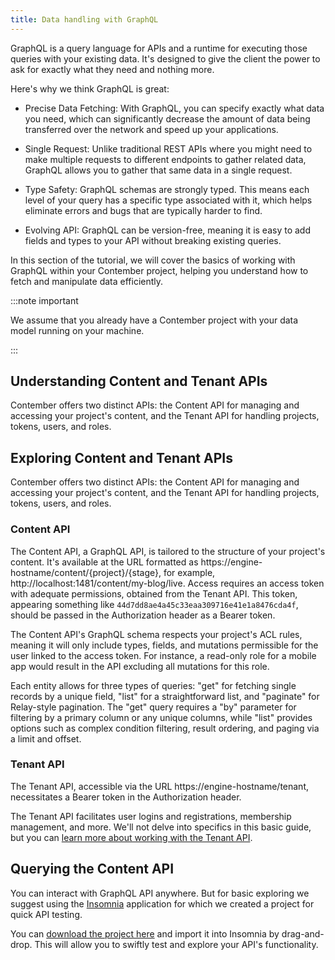 ```yaml
---
title: Data handling with GraphQL
---
```


GraphQL is a query language for APIs and a runtime for executing those queries with your existing data. It's designed to give the client the power to ask for exactly what they need and nothing more.

Here's why we think GraphQL is great:

- Precise Data Fetching: With GraphQL, you can specify exactly what data you need, which can significantly decrease the amount of data being transferred over the network and speed up your applications.

- Single Request: Unlike traditional REST APIs where you might need to make multiple requests to different endpoints to gather related data, GraphQL allows you to gather that same data in a single request.

- Type Safety: GraphQL schemas are strongly typed. This means each level of your query has a specific type associated with it, which helps eliminate errors and bugs that are typically harder to find.

- Evolving API: GraphQL can be version-free, meaning it is easy to add fields and types to your API without breaking existing queries.

In this section of the tutorial, we will cover the basics of working with GraphQL within your Contember project, helping you understand how to fetch and manipulate data efficiently.

:::note important

We assume that you already have a Contember project with your data model running on your machine.

:::

## Understanding Content and Tenant APIs

Contember offers two distinct APIs: the Content API for managing and accessing your project's content, and the Tenant API for handling projects, tokens, users, and roles.

## Exploring Content and Tenant APIs

Contember offers two distinct APIs: the Content API for managing and accessing your project's content, and the Tenant API for handling projects, tokens, users, and roles.

### Content API

The Content API, a GraphQL API, is tailored to the structure of your project's content. It's available at the URL formatted as https://engine-hostname/content/{project}/{stage}, for example, http://localhost:1481/content/my-blog/live. Access requires an access token with adequate permissions, obtained from the Tenant API. This token, appearing something like `44d7dd8ae4a45c33eaa309716e41e1a8476cda4f`, should be passed in the Authorization header as a Bearer token.

The Content API's GraphQL schema respects your project's ACL rules, meaning it will only include types, fields, and mutations permissible for the user linked to the access token. For instance, a read-only role for a mobile app would result in the API excluding all mutations for this role.

Each entity allows for three types of queries: "get" for fetching single records by a unique field, "list" for a straightforward list, and "paginate" for Relay-style pagination. The "get" query requires a "by" parameter for filtering by a primary column or any unique columns, while "list" provides options such as complex condition filtering, result ordering, and paging via a limit and offset.

### Tenant API

The Tenant API, accessible via the URL https://engine-hostname/tenant, necessitates a Bearer token in the Authorization header.

The Tenant API facilitates user logins and registrations, membership management, and more. We'll not delve into specifics in this basic guide, but you can [learn more about working with the Tenant API](/reference/engine/tenant/overview).

## Querying the Content API

You can interact with GraphQL API anywhere. But for basic exploring we suggest using the [Insomnia](https://insomnia.rest/) application for which we created a project for quick API testing.

You can <a href="/assets/insomnia-quickstart.json" target="_blank">download the project here</a> and import it into Insomnia by drag-and-drop. This will allow you to swiftly test and explore your API's functionality.